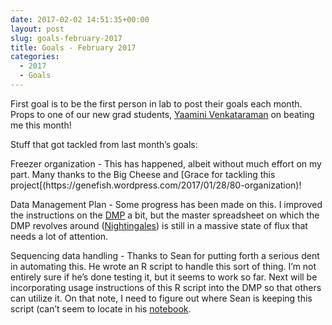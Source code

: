 ```yaml
---
date: 2017-02-02 14:51:35+00:00
layout: post
slug: goals-february-2017
title: Goals - February 2017
categories:
  - 2017
  - Goals
---
```


First goal is to be the first person in lab to post their goals each month. Props to one of our new grad students, [Yaamini Venkataraman](https://yaaminiv.github.io/) on beating me this month!


Stuff that got tackled from last month's goals:

Freezer organization - This has happened, albeit without much effort on my part. Many thanks to the Big Cheese and [Grace for tackling this project[(https://genefish.wordpress.com/2017/01/28/80-organization)!

Data Management Plan - Some progress has been made on this. I improved the instructions on the [DMP](https://github.com/sr320/LabDocs/wiki/Data-Management) a bit, but the master spreadsheet on which the DMP revolves around ([Nightingales](https://docs.google.com/spreadsheets/d/1_XqIOPVHSBVGscnjzDSWUeRL7HUHXfaHxVzec-I-8Xk/edit?usp=sharing)) is still in a massive state of flux that needs a lot of attention.

Sequencing data handling - Thanks to Sean for putting forth a serious dent in automating this. He wrote an R script to handle this sort of thing. I'm not entirely sure if he's done testing it, but it seems to work so far. Next will be incorporating usage instructions of this R script into the DMP so that others can utilize it. On that note, I need to figure out where Sean is keeping this script (can't seem to locate in his [notebook](https://genefish.wordpress.com/author/seanb80/).
